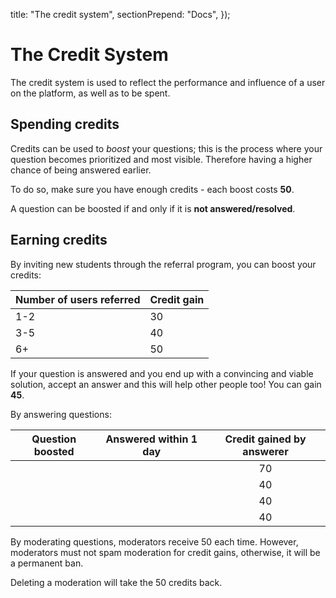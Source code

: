   title: "The credit system",
  sectionPrepend: "Docs",
});

# The Credit System

The credit <Coin className="inline-block -mt-1 mr-1" width={18} height={18} /> system is used to reflect the performance and influence of a user on the platform, as well as to be spent.

## Spending credits

Credits can be used to _boost_ your questions; this is the process where your question becomes prioritized and most visible. Therefore having a higher chance of being answered earlier.

To do so, make sure you have enough credits - each boost costs **<Coin className="inline-block -mt-1" width={18} height={18} /> 50**.

A question can be boosted if and only if it is **not answered/resolved**.

## Earning credits

By inviting new students through the referral program, you can boost your credits:

| Number of users referred | Credit gain                                                                      |
| ------------------------ | -------------------------------------------------------------------------------- |
| 1-2                      | <div className="flex items-center gap-2"><Coin width={20} height={20} />30</div> |
| 3-5                      | <div className="flex items-center gap-2"><Coin width={20} height={20} />40</div> |
| 6+                       | <div className="flex items-center gap-2"><Coin width={20} height={20} />50</div> |

If your question is answered and you end up with a convincing and viable solution, accept an answer and this will help other people too! You can gain **<Coin className="inline-block -mt-1" width={18} height={18} /> 45**.

By answering questions:

|                Question boosted                |             Answered within 1 day              |                                    Credit gained by answerer                                    |
| :--------------------------------------------: | :--------------------------------------------: | :---------------------------------------------------------------------------------------------: |
| <Accepted className="mx-auto" hasBg={false} /> | <Accepted className="mx-auto" hasBg={false} /> | <div className="flex items-center gap-2 justify-center"><Coin width={20} height={20} />70</div> |
| <Accepted className="mx-auto" hasBg={false} /> |  <Cross className="mx-auto" hasBg={false} />   | <div className="flex items-center gap-2 justify-center"><Coin width={20} height={20} />40</div> |
|  <Cross className="mx-auto" hasBg={false} />   | <Accepted className="mx-auto" hasBg={false} /> | <div className="flex items-center gap-2 justify-center"><Coin width={20} height={20} />40</div> |
|  <Cross className="mx-auto" hasBg={false} />   |  <Cross className="mx-auto" hasBg={false} />   | <div className="flex items-center gap-2 justify-center"><Coin width={20} height={20} />40</div> |

By moderating questions, moderators receive <Coin className="inline-block -mt-1" width={18} height={18} /> 50 each time. However, moderators must not spam moderation for credit gains, otherwise, it will be a permanent ban.

Deleting a moderation will take the 50 credits back.
